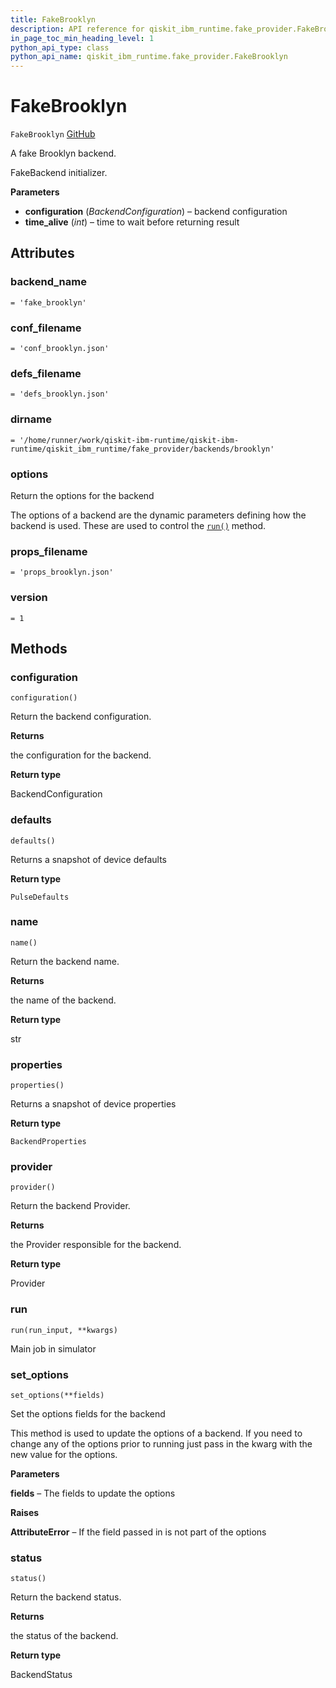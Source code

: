 ```yaml
---
title: FakeBrooklyn
description: API reference for qiskit_ibm_runtime.fake_provider.FakeBrooklyn
in_page_toc_min_heading_level: 1
python_api_type: class
python_api_name: qiskit_ibm_runtime.fake_provider.FakeBrooklyn
---
```


# FakeBrooklyn

<span id="qiskit_ibm_runtime.fake_provider.FakeBrooklyn" />

`FakeBrooklyn` [GitHub](https://github.com/qiskit/qiskit-ibm-runtime/tree/stable/0.18/qiskit_ibm_runtime/fake_provider/backends/brooklyn/fake_brooklyn.py "view source code")

A fake Brooklyn backend.

FakeBackend initializer.

**Parameters**

*   **configuration** (*BackendConfiguration*) – backend configuration
*   **time\_alive** (*int*) – time to wait before returning result

## Attributes

<span id="qiskit_ibm_runtime.fake_provider.FakeBrooklyn.backend_name" />

### backend\_name

`= 'fake_brooklyn'`

<span id="qiskit_ibm_runtime.fake_provider.FakeBrooklyn.conf_filename" />

### conf\_filename

`= 'conf_brooklyn.json'`

<span id="qiskit_ibm_runtime.fake_provider.FakeBrooklyn.defs_filename" />

### defs\_filename

`= 'defs_brooklyn.json'`

<span id="qiskit_ibm_runtime.fake_provider.FakeBrooklyn.dirname" />

### dirname

`= '/home/runner/work/qiskit-ibm-runtime/qiskit-ibm-runtime/qiskit_ibm_runtime/fake_provider/backends/brooklyn'`

<span id="qiskit_ibm_runtime.fake_provider.FakeBrooklyn.options" />

### options

Return the options for the backend

The options of a backend are the dynamic parameters defining how the backend is used. These are used to control the [`run()`](#qiskit_ibm_runtime.fake_provider.FakeBrooklyn.run "qiskit_ibm_runtime.fake_provider.FakeBrooklyn.run") method.

<span id="qiskit_ibm_runtime.fake_provider.FakeBrooklyn.props_filename" />

### props\_filename

`= 'props_brooklyn.json'`

<span id="qiskit_ibm_runtime.fake_provider.FakeBrooklyn.version" />

### version

`= 1`

## Methods

### configuration

<span id="qiskit_ibm_runtime.fake_provider.FakeBrooklyn.configuration" />

`configuration()`

Return the backend configuration.

**Returns**

the configuration for the backend.

**Return type**

BackendConfiguration

### defaults

<span id="qiskit_ibm_runtime.fake_provider.FakeBrooklyn.defaults" />

`defaults()`

Returns a snapshot of device defaults

**Return type**

`PulseDefaults`

### name

<span id="qiskit_ibm_runtime.fake_provider.FakeBrooklyn.name" />

`name()`

Return the backend name.

**Returns**

the name of the backend.

**Return type**

str

### properties

<span id="qiskit_ibm_runtime.fake_provider.FakeBrooklyn.properties" />

`properties()`

Returns a snapshot of device properties

**Return type**

`BackendProperties`

### provider

<span id="qiskit_ibm_runtime.fake_provider.FakeBrooklyn.provider" />

`provider()`

Return the backend Provider.

**Returns**

the Provider responsible for the backend.

**Return type**

Provider

### run

<span id="qiskit_ibm_runtime.fake_provider.FakeBrooklyn.run" />

`run(run_input, **kwargs)`

Main job in simulator

### set\_options

<span id="qiskit_ibm_runtime.fake_provider.FakeBrooklyn.set_options" />

`set_options(**fields)`

Set the options fields for the backend

This method is used to update the options of a backend. If you need to change any of the options prior to running just pass in the kwarg with the new value for the options.

**Parameters**

**fields** – The fields to update the options

**Raises**

**AttributeError** – If the field passed in is not part of the options

### status

<span id="qiskit_ibm_runtime.fake_provider.FakeBrooklyn.status" />

`status()`

Return the backend status.

**Returns**

the status of the backend.

**Return type**

BackendStatus

